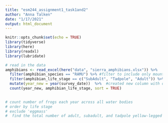 ```yaml
---
title: "esm244_assignment1_task1and2"
author: "Anna Talken"
date: "1/17/2021"
output: html_document
---
```


```r
knitr::opts_chunk$set(echo = TRUE)
library(tidyverse)
library(here)
library(readxl)
library(lubridate)
```

```r
# read in the data
amphibians <- read_excel(here("data", "sierra_amphibians.xlsx")) %>% 
  filter(amphibian_species == "RAMU") %>% #filter to include only mountain yellow-legged frog
  filter(amphibian_life_stage == c("SubAdult", "Tadpole", "Adult")) %>% 
  mutate(year_new = year(survey_date))  %>%  #created new column with only year
  count(year_new, amphibian_life_stage, sort = TRUE)
  

# count number of frogs each year across all water bodies
# order by life stage
# exclude 'eggmass'
#  find the total number of adult, subadult, and tadpole yellow-legged frogs observed in the entire study region by life stage and year
```


